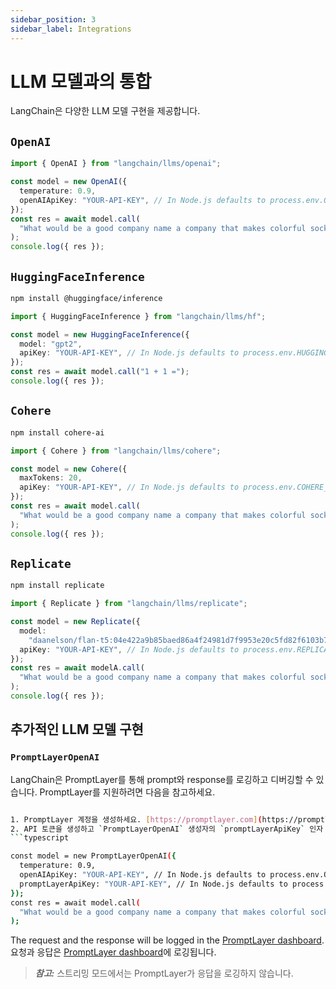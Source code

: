 ```yaml
---
sidebar_position: 3
sidebar_label: Integrations
---
```


# LLM 모델과의 통합

LangChain은 다양한 LLM 모델 구현을 제공합니다.

## `OpenAI`

```typescript
import { OpenAI } from "langchain/llms/openai";

const model = new OpenAI({
  temperature: 0.9,
  openAIApiKey: "YOUR-API-KEY", // In Node.js defaults to process.env.OPENAI_API_KEY
});
const res = await model.call(
  "What would be a good company name a company that makes colorful socks?"
);
console.log({ res });
```

## `HuggingFaceInference`

```bash npm2yarn
npm install @huggingface/inference
```

```typescript
import { HuggingFaceInference } from "langchain/llms/hf";

const model = new HuggingFaceInference({
  model: "gpt2",
  apiKey: "YOUR-API-KEY", // In Node.js defaults to process.env.HUGGINGFACEHUB_API_KEY
});
const res = await model.call("1 + 1 =");
console.log({ res });
```

## `Cohere`

```bash npm2yarn
npm install cohere-ai
```

```typescript
import { Cohere } from "langchain/llms/cohere";

const model = new Cohere({
  maxTokens: 20,
  apiKey: "YOUR-API-KEY", // In Node.js defaults to process.env.COHERE_API_KEY
});
const res = await model.call(
  "What would be a good company name a company that makes colorful socks?"
);
console.log({ res });
```

## `Replicate`

```bash npm2yarn
npm install replicate
```

```typescript
import { Replicate } from "langchain/llms/replicate";

const model = new Replicate({
  model:
    "daanelson/flan-t5:04e422a9b85baed86a4f24981d7f9953e20c5fd82f6103b74ebc431588e1cec8",
  apiKey: "YOUR-API-KEY", // In Node.js defaults to process.env.REPLICATE_API_KEY
});
const res = await modelA.call(
  "What would be a good company name a company that makes colorful socks?"
);
console.log({ res });
```

## 추가적인 LLM 모델 구현

### `PromptLayerOpenAI`

LangChain은 PromptLayer를 통해 prompt와 response를 로깅하고 디버깅할 수 있습니다. PromptLayer를 지원하려면 다음을 참고하세요.

```bash npm2yarn

1. PromptLayer 계정을 생성하세요. [https://promptlayer.com](https://promptlayer.com).
2. API 토큰을 생성하고 `PromptLayerOpenAI` 생성자의 `promptLayerApiKey` 인자 또는 `PROMPTLAYER_API_KEY` 환경 변수에 전달하세요.
```typescript

const model = new PromptLayerOpenAI({
  temperature: 0.9,
  openAIApiKey: "YOUR-API-KEY", // In Node.js defaults to process.env.OPENAI_API_KEY
  promptLayerApiKey: "YOUR-API-KEY", // In Node.js defaults to process.env.PROMPTLAYER_API_KEY
});
const res = await model.call(
  "What would be a good company name a company that makes colorful socks?"
);
```

The request and the response will be logged in the [PromptLayer dashboard](https://promptlayer.com/home).
요청과 응답은 [PromptLayer dashboard](https://promptlayer.com/home)에 로깅됩니다.

> **_참고:_** 스트리밍 모드에서는 PromptLayer가 응답을 로깅하지 않습니다.

